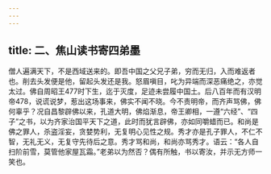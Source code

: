 ```yaml
---
---
---
```

title: 二、焦山读书寄四弟墨
---



僧人遍满天下，不是西域送来的。即吾中国之父兄子弟，穷而无归，入而难返者也。削去头发便是他，留起头发还是我。怒眉嗔目，叱为异端而深恶痛绝之，亦觉太过。佛自周昭王477时下生，迄于灭度，足迹未尝履中国土。后八百年而有汉明帝478，说谎说梦，惹出这场事来，佛实不闻不晓。今不责明帝，而齐声骂佛，佛何辜乎？况自昌黎辟佛以来，孔道大明，佛焰渐息，帝王卿相，一遵“六经”、“四子”之书，以为齐家治国平天下之道，此时而犹言辟佛，亦如同嚼蜡而已。和尚是佛之罪人，杀盗淫妄，贪婪势利，无复明心见性之规。秀才亦是孔子罪人，不仁不智，无礼无义，无复守先待后之意。秀才骂和尚，和尚亦骂秀才。语云：“各人自扫阶前雪，莫管他家屋瓦霜。”老弟以为然否？偶有所触，书以寄汝，并示无方师一笑也。